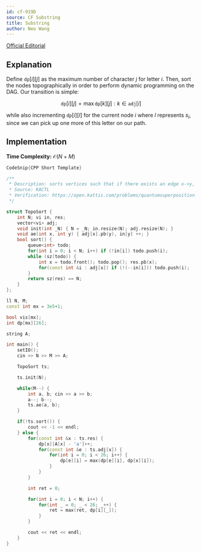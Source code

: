 ```yaml
---
id: cf-919D
source: CF Substring
title: Substring
author: Neo Wang
---
```


[Official Editorial](https://codeforces.com/blog/entry/57462)

## Explanation

Define $\texttt{dp}[i][j]$ as the maximum number of character $j$ for letter
$i$. Then, sort the nodes topographically in order to perform dynamic
programming on the DAG. Our transition is simple:

$$
\texttt{dp}[i][j] = \max \texttt{dp}[k][j] : k \in \texttt{adj}[i]
$$

while also incrementing $\texttt{dp}[i][l]$ for the current node $i$ where $l$
represents $s_i$, since we can pick up one more of this letter on our path.

## Implementation

**Time Complexity:** $\mathcal{O}(N + M)$

<LanguageSection>

<CPPSection>

```cpp
CodeSnip{CPP Short Template}

/**
 * Description: sorts vertices such that if there exists an edge x->y, then x goes before y
 * Source: KACTL
 * Verification: https://open.kattis.com/problems/quantumsuperposition
 */

struct TopoSort {
	int N; vi in, res;
	vector<vi> adj;
	void init(int _N) { N = _N; in.resize(N); adj.resize(N); }
	void ae(int x, int y) { adj[x].pb(y), in[y] ++; }
	bool sort() {
		queue<int> todo; 
		for(int i = 0; i < N; i++) if (!in[i]) todo.push(i);
		while (sz(todo)) {
			int x = todo.front(); todo.pop(); res.pb(x);
			for(const int &i : adj[x]) if (!(--in[i])) todo.push(i);
		}
		return sz(res) == N;
	}
};

ll N, M;
const int mx = 3e5+1;

bool vis[mx];
int dp[mx][26];

string A;

int main() {
	setIO();
	cin >> N >> M >> A;

	TopoSort ts;

	ts.init(N);

	while(M--) {
		int a, b; cin >> a >> b;
		a--; b--;
		ts.ae(a, b);
	}

	if(!ts.sort()) {
		cout << -1 << endl;
	} else {
		for(const int &x : ts.res) {
			dp[x][A[x] - 'a']++;
			for(const int &e : ts.adj[x]) {
				for(int i = 0; i < 26; i++) {
					dp[e][i] = max(dp[e][i], dp[x][i]);
				}
			}
		}

		int ret = 0;

		for(int i = 0; i < N; i++) {
			for(int _ = 0; _ < 26; _++) {
				ret = max(ret, dp[i][_]);
			}
		}

		cout << ret << endl;
	}
}
```

</CPPSection>

</LanguageSection>
